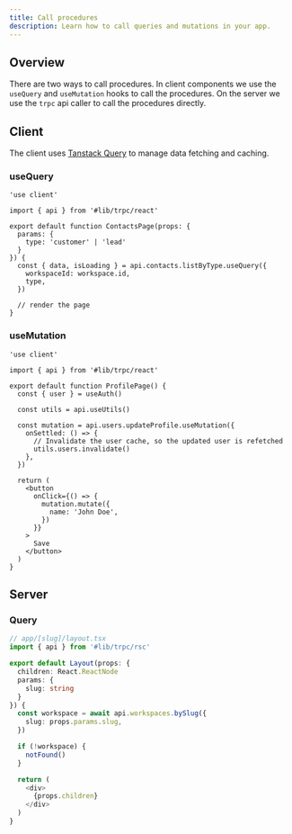 ```yaml
---
title: Call procedures
description: Learn how to call queries and mutations in your app.
---
```


## Overview

There are two ways to call procedures. In client components we use the `useQuery` and `useMutation` hooks to call the procedures.
On the server we use the `trpc` api caller to call the procedures directly.

## Client

The client uses [Tanstack Query](https://tanstack.com/query/latest) to manage data fetching and caching.

### useQuery

```tsx
'use client'

import { api } from '#lib/trpc/react'

export default function ContactsPage(props: {
  params: {
    type: 'customer' | 'lead'
  }
}) {
  const { data, isLoading } = api.contacts.listByType.useQuery({
    workspaceId: workspace.id,
    type,
  })

  // render the page
}
```

### useMutation

```tsx
'use client'

import { api } from '#lib/trpc/react'

export default function ProfilePage() {
  const { user } = useAuth()

  const utils = api.useUtils()

  const mutation = api.users.updateProfile.useMutation({
    onSettled: () => {
      // Invalidate the user cache, so the updated user is refetched
      utils.users.invalidate()
    },
  })

  return (
    <button
      onClick={() => {
        mutation.mutate({
          name: 'John Doe',
        })
      }}
    >
      Save
    </button>
  )
}
```

## Server

### Query

```ts
// app/[slug]/layout.tsx
import { api } from '#lib/trpc/rsc'

export default Layout(props: {
  children: React.ReactNode
  params: {
    slug: string
  }
}) {
  const workspace = await api.workspaces.bySlug({
    slug: props.params.slug,
  })

  if (!workspace) {
    notFound()
  }

  return (
    <div>
      {props.children}
    </div>
  )
}
```
